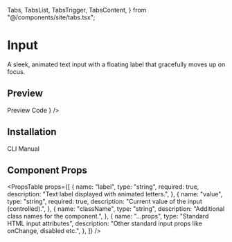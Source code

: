   Tabs,
  TabsList,
  TabsTrigger,
  TabsContent,
} from "@/components/site/tabs.tsx";


# Input

A sleek, animated text input with a floating label that gracefully moves up on focus.

## Preview

<Tabs defaultValue="preview" className="">
  <TabsList>
    <TabsTrigger value="preview">Preview</TabsTrigger>
    <TabsTrigger value="code">Code</TabsTrigger>
  </TabsList>
  <TabsContent value="preview">
    <ComponentRenderer component={<InputPreview />} />
  </TabsContent>
  <TabsContent value="code">
    <CodeBlock filePath="src/app/docs/input/input-preview.tsx" />
  </TabsContent>
</Tabs>

## Installation

<Tabs defaultValue="cli" className="">
  <TabsList>
    <TabsTrigger value="cli">CLI</TabsTrigger>
    <TabsTrigger value="manual">Manual</TabsTrigger>
  </TabsList>
  <TabsContent value="cli">
    <Cli command={`add "https://berlix.vercel.app/registry/input.json"`} />
  </TabsContent>

  <TabsContent value="manual">
    <CodeBlock filePath="src/components/core/input.tsx" />
  </TabsContent>
</Tabs>

## Component Props

<PropsTable
  props={[
    {
      name: "label",
      type: "string",
      required: true,
      description: "Text label displayed with animated letters.",
    },
    {
      name: "value",
      type: "string",
      required: true,
      description: "Current value of the input (controlled).",
    },
    {
      name: "className",
      type: "string",
      description: "Additional class names for the component.",
    },
    {
      name: "...props",
      type: "Standard HTML input attributes",
      description: "Other standard input props like onChange, disabled etc.",
    },
  ]}
/>
